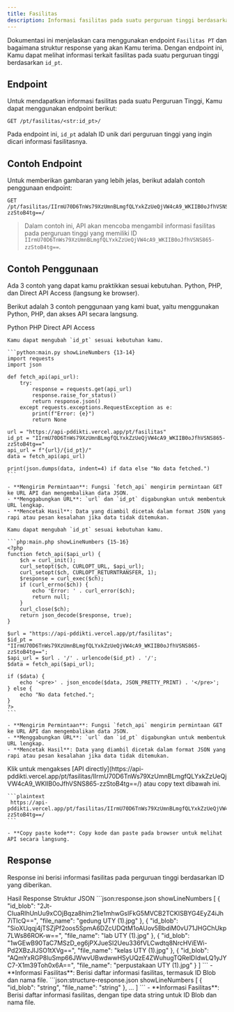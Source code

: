 ```yaml
---
title: Fasilitas
description: Informasi fasilitas pada suatu perguruan tinggi berdasarkan id_pt.
---
```


Dokumentasi ini menjelaskan cara menggunakan endpoint `Fasilitas PT` dan bagaimana struktur response yang akan Kamu terima. Dengan endpoint ini, Kamu dapat melihat informasi terkait fasilitas pada suatu perguruan tinggi berdasarkan `id_pt`.

## Endpoint

Untuk mendapatkan informasi fasilitas pada suatu Perguruan Tinggi, Kamu dapat menggunakan endpoint berikut:

```plaintext
GET /pt/fasilitas/<str:id_pt>/
```

Pada endpoint ini, `id_pt` adalah ID unik dari perguruan tinggi yang ingin dicari informasi fasilitasnya.

## Contoh Endpoint

Untuk memberikan gambaran yang lebih jelas, berikut adalah contoh penggunaan endpoint:

```plaintext
GET /pt/fasilitas/IIrmU70D6TnWs79XzUmnBLmgfQLYxkZzUeQjVW4cA9_WKIIB0oJfhVSNS865-zzStoB4tg==/
```

> Dalam contoh ini, API akan mencoba mengambil informasi fasilitas pada perguruan tinggi yang memiliki ID `IIrmU70D6TnWs79XzUmnBLmgfQLYxkZzUeQjVW4cA9_WKIIB0oJfhVSNS865-zzStoB4tg==`.

## Contoh Penggunaan

<Note type="danger" title="perhatian!">
  Ada 3 contoh yang dapat kamu praktikkan sesuai kebutuhan. Python, PHP, dan Direct API Access (langsung ke browser).
</Note>

Berikut adalah 3 contoh penggunaan yang kami buat, yaitu menggunakan Python, PHP, dan akses API secara langsung.

<Tabs defaultValue="python" className="pt-5 pb-1">
  <TabsList>
    <TabsTrigger value="python">Python</TabsTrigger>
    <TabsTrigger value="php">PHP</TabsTrigger>
    <TabsTrigger value="direct">Direct API Access</TabsTrigger>
  </TabsList>
  <TabsContent value="python">

    Kamu dapat mengubah `id_pt` sesuai kebutuhan kamu.

    ```python:main.py showLineNumbers {13-14}
    import requests
    import json

    def fetch_api(api_url):
        try:
            response = requests.get(api_url)
            response.raise_for_status()
            return response.json()
        except requests.exceptions.RequestException as e:
            print(f"Error: {e}")
            return None

    url = "https://api-pddikti.vercel.app/pt/fasilitas"
    id_pt = "IIrmU70D6TnWs79XzUmnBLmgfQLYxkZzUeQjVW4cA9_WKIIB0oJfhVSNS865-zzStoB4tg=="
    api_url = f"{url}/{id_pt}/"
    data = fetch_api(api_url)

    print(json.dumps(data, indent=4) if data else "No data fetched.")
    ```

    - **Mengirim Permintaan**: Fungsi `fetch_api` mengirim permintaan GET ke URL API dan mengembalikan data JSON.
    - **Menggabungkan URL**: `url` dan `id_pt` digabungkan untuk membentuk URL lengkap.
    - **Mencetak Hasil**: Data yang diambil dicetak dalam format JSON yang rapi atau pesan kesalahan jika data tidak ditemukan.
  </TabsContent>
  <TabsContent value="php">

    Kamu dapat mengubah `id_pt` sesuai kebutuhan kamu.

    ```php:main.php showLineNumbers {15-16}
    <?php
    function fetch_api($api_url) {
        $ch = curl_init();
        curl_setopt($ch, CURLOPT_URL, $api_url);
        curl_setopt($ch, CURLOPT_RETURNTRANSFER, 1);
        $response = curl_exec($ch);
        if (curl_errno($ch)) {
            echo 'Error: ' . curl_error($ch);
            return null;
        }
        curl_close($ch);
        return json_decode($response, true);
    }

    $url = "https://api-pddikti.vercel.app/pt/fasilitas";
    $id_pt = "IIrmU70D6TnWs79XzUmnBLmgfQLYxkZzUeQjVW4cA9_WKIIB0oJfhVSNS865-zzStoB4tg==";
    $api_url = $url . '/' . urlencode($id_pt) . '/';
    $data = fetch_api($api_url);

    if ($data) {
        echo '<pre>' . json_encode($data, JSON_PRETTY_PRINT) . '</pre>';
    } else {
        echo "No data fetched.";
    }
    ?>
    ```

    - **Mengirim Permintaan**: Fungsi `fetch_api` mengirim permintaan GET ke URL API dan mengembalikan data JSON.
    - **Menggabungkan URL**: `url` dan `id_pt` digabungkan untuk membentuk URL lengkap.
    - **Mencetak Hasil**: Data yang diambil dicetak dalam format JSON yang rapi atau pesan kesalahan jika data tidak ditemukan.
  </TabsContent>
  <TabsContent value="direct">
    Klik untuk mengakses [API directly](https://api-pddikti.vercel.app/pt/fasilitas/IIrmU70D6TnWs79XzUmnBLmgfQLYxkZzUeQjVW4cA9_WKIIB0oJfhVSNS865-zzStoB4tg==/) atau copy text dibawah ini.

    ```plaintext
     https://api-pddikti.vercel.app/pt/fasilitas/IIrmU70D6TnWs79XzUmnBLmgfQLYxkZzUeQjVW4cA9_WKIIB0oJfhVSNS865-zzStoB4tg==/
    ```

    - **Copy paste kode**: Copy kode dan paste pada browser untuk melihat API secara langsung.
  </TabsContent>
</Tabs>

## Response

Response ini berisi informasi fasilitas pada perguruan tinggi berdasarkan ID yang diberikan.

<Tabs defaultValue="hasil" className="pt-5 pb-1">
  <TabsList>
    <TabsTrigger value="hasil">Hasil Response</TabsTrigger>
    <TabsTrigger value="struktur">Struktur JSON</TabsTrigger>
  </TabsList>
  <TabsContent value="hasil">
    ```json:response.json showLineNumbers
    [
        {
            "id_blob": "2Jt-CIuaRIhUnUu9xCOjBqza8him21ie1mhwGsIFkG5MVCB2TCKISBYG4EyZ4iJh7iTIcQ==",
            "file_name": "gedung UTY (1).jpg"
        },
        {
            "id_blob": "SioXUqqj4jTSZjPf2oos5SpmA6DZcUDQtM1oAUov5BbdiM0vU71JHGChUkp7LWs86ROK-w==",
            "file_name": "lab UTY (1).jpg"
        },
        {
            "id_blob": "1wGEwB90TaC7MSzD_eg6jPXJueSI2Ueu336fVLCwdtq8NrcHViEWi-Pd2XBzJIJSO1tXVg==",
            "file_name": "kelas UTY (1).jpg"
        },
        {
            "id_blob": "AQmYxRGP8luSmp66JWwvUBwdwwHSyUQzE4ZWuhugTQRelDIdwLQ1yJYC7-X1m39Toh0x6A==",
            "file_name": "perpustakaan UTY (1).jpg"
        }
    ]
    ```
    - **Informasi Fasilitas**: Berisi daftar informasi fasilitas, termasuk ID Blob dan nama file.
  </TabsContent>
  <TabsContent value="struktur">
    ```json:structure-response.json showLineNumbers
    [
        {
            "id_blob": "string",
            "file_name": "string"
        },
        ...
    ]
    ```
    - **Informasi Fasilitas**: Berisi daftar informasi fasilitas, dengan tipe data string untuk ID Blob dan nama file.
  </TabsContent>
</Tabs>